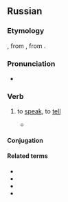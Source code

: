 ==Russian==

===Etymology===
{{root|ru|ine-pro|*bʰeh₂-|id=speak}}
{{inh+|ru|sla-pro|*bàjati||to tell}}, from {{inh|ru|ine-bsl-pro|*bā́ˀtei}}, from {{inh|ru|ine-pro|*bʰéh₂ti}}.

===Pronunciation===
* {{ru-IPA|ба́ять}}

===Verb===
{{ru-verb|ба́ять|impf}}

# {{lb|ru|archaic}} to [[speak]], to [[tell]] {{i|also used in folklore or jocularly}}
#* {{cite-book|title=[[d:Q105323028|Собесѣдникъ любителей Россїйскаго слова, Содержащїй разныя сочиненїя въ стихахъ и въ прозѣ нѣкоторыхъ Россїйскихъ писателей]]|volume=2|year=1783|location=Санктпетербургъ|publisher=Императорская Академїя Наукъ|chapter=[https://books.google.com/books?id=7kycTRrCrjAC&pg=PA54&dq=баетъ VII. Изъ Москвы отъ 15 Маїя 1783 года (Письмо отъ Рѣдкобаева и отвѣтѣ на оное)]|passage=баетъ|page=54}}
#*: {{quote|ru|Изъ письма господина Рѣдкобаева видно, что хотя онъ рѣдко '''баетъ''', но мысли обращаетъ свои къ полезному.|It is clear from Mr. Redkobajev's letter that, though he rarely '''speaks''', he directs his thoughts to that which is useful.}}

====Conjugation====
{{ru-conj|impf-intr|6a|ба́ять}}

====Related terms====
* {{l|ru|ба́йка|g=f}}
* {{l|ru|бишь}}
* {{l|ru|Кот-Баю́н|g=m}}
* {{l|ru|красноба́й|g=m}}